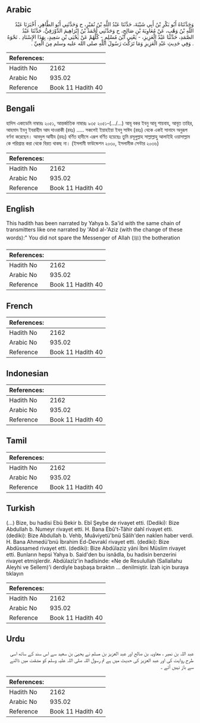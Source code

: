 ## Arabic


<div dir="rtl" lang="ar" style={{fontSize:'larger',backgroundColor:'#f8f9fa',padding:20}}>
وَحَدَّثَنَاهُ أَبُو بَكْرِ بْنُ أَبِي شَيْبَةَ، حَدَّثَنَا عَبْدُ اللَّهِ بْنُ نُمَيْرٍ، ح وَحَدَّثَنِي أَبُو الطَّاهِرِ، أَخْبَرَنَا عَبْدُ اللَّهِ بْنُ وَهْبٍ، عَنْ مُعَاوِيَةَ بْنِ صَالِحٍ، ح وَحَدَّثَنِي أَحْمَدُ بْنُ إِبْرَاهِيمَ الدَّوْرَقِيُّ، حَدَّثَنَا عَبْدُ الصَّمَدِ، حَدَّثَنَا عَبْدُ الْعَزِيزِ، - يَعْنِي ابْنَ مُسْلِمٍ - كُلُّهُمْ عَنْ يَحْيَى بْنِ سَعِيدٍ، بِهَذَا الإِسْنَادِ ‏.‏ نَحْوَهُ ‏.‏ وَفِي حَدِيثِ عَبْدِ الْعَزِيزِ وَمَا تَرَكْتَ رَسُولَ اللَّهِ صلى الله عليه وسلم مِنَ الْعِيِّ ‏.‏
</div>
<div style={{backgroundColor:'#f8f9fa',padding:20, marginBottom: 10}}><table> <thead> <tr> <th>References:</th> <th></th> </tr> </thead> <tbody><tr><td>Hadith No</td><td>2162</td></tr><tr><td>Arabic No</td><td>935.02</td></tr><tr><td>Reference</td><td>Book 11 Hadith 40</td></tr></tbody></table></div>

## Bengali


<div dir="ltr" lang="bn" style={{fontSize:'larger',backgroundColor:'#f8f9fa',padding:20}}>
হাদিস একাডেমি নাম্বারঃ ২০৫১, আন্তর্জাতিক নাম্বারঃ ৯৩৫ ২০৫১-(.../...) আবূ বকর ইবনু আবূ শায়বাহ, আবূত তাহির, আহমাদ ইবনু ইবরাহীম আদ দাওরাকী (রহঃ) ..... সকলেই ইয়াহইয়া ইবনু সাঈদ (রহঃ) থেকে একই সানাদে অনুরূপ বর্ণনা করেছেন। আবদুল আযীয (রহঃ) বর্ণিত হাদীসে এরূপ বর্ণিত হয়েছেঃ তুমি রসূলুল্লাহ সাল্লাল্লাহু আলাইহি ওয়াসাল্লাম কে পরিশ্রান্ত করা থেকে বিরত থাকছ না। (ইসলামী ফাউন্ডেশন ২০৩০, ইসলামীক সেন্টার ২০৩৬)
</div>
<div style={{backgroundColor:'#f8f9fa',padding:20, marginBottom: 10}}><table> <thead> <tr> <th>References:</th> <th></th> </tr> </thead> <tbody><tr><td>Hadith No</td><td>2162</td></tr><tr><td>Arabic No</td><td>935.02</td></tr><tr><td>Reference</td><td>Book 11 Hadith 40</td></tr></tbody></table></div>

## English


<div dir="ltr" lang="en" style={{fontSize:'larger',backgroundColor:'#f8f9fa',padding:20}}>
This hadith has been narrated by Yahya b. Sa'id with the same chain of transmitters like one narrated by 'Abd al-'Aziz (with the change of these words):" You did not spare the Messenger of Allah (ﷺ) the botheration
</div>
<div style={{backgroundColor:'#f8f9fa',padding:20, marginBottom: 10}}><table> <thead> <tr> <th>References:</th> <th></th> </tr> </thead> <tbody><tr><td>Hadith No</td><td>2162</td></tr><tr><td>Arabic No</td><td>935.02</td></tr><tr><td>Reference</td><td>Book 11 Hadith 40</td></tr></tbody></table></div>

## French


<div dir="ltr" lang="fr" style={{fontSize:'larger',backgroundColor:'#f8f9fa',padding:20}}>

</div>
<div style={{backgroundColor:'#f8f9fa',padding:20, marginBottom: 10}}><table> <thead> <tr> <th>References:</th> <th></th> </tr> </thead> <tbody><tr><td>Hadith No</td><td>2162</td></tr><tr><td>Arabic No</td><td>935.02</td></tr><tr><td>Reference</td><td>Book 11 Hadith 40</td></tr></tbody></table></div>

## Indonesian


<div dir="ltr" lang="id" style={{fontSize:'larger',backgroundColor:'#f8f9fa',padding:20}}>

</div>
<div style={{backgroundColor:'#f8f9fa',padding:20, marginBottom: 10}}><table> <thead> <tr> <th>References:</th> <th></th> </tr> </thead> <tbody><tr><td>Hadith No</td><td>2162</td></tr><tr><td>Arabic No</td><td>935.02</td></tr><tr><td>Reference</td><td>Book 11 Hadith 40</td></tr></tbody></table></div>

## Tamil


<div dir="ltr" lang="ta" style={{fontSize:'larger',backgroundColor:'#f8f9fa',padding:20}}>

</div>
<div style={{backgroundColor:'#f8f9fa',padding:20, marginBottom: 10}}><table> <thead> <tr> <th>References:</th> <th></th> </tr> </thead> <tbody><tr><td>Hadith No</td><td>2162</td></tr><tr><td>Arabic No</td><td>935.02</td></tr><tr><td>Reference</td><td>Book 11 Hadith 40</td></tr></tbody></table></div>

## Turkish


<div dir="ltr" lang="tr" style={{fontSize:'larger',backgroundColor:'#f8f9fa',padding:20}}>
(…) Bize, bu hadisi Ebü Bekir b. Ebî Şeybe de rivayet etti. (Dediki): Bize Abdullah b. Numeyr rivayet etti. H. Bana Ebû't-Tâhir dahî rivayet etti. (dediki): Bize Abdullah b. Vehb, Muâviyetü'bnü Sâlih'den naklen haber verdi. H. Bana Ahmedü'bnü İbrahim Ed-Devrakî rivayet etti. (dediki): Bize Abdüssamed rivayet etti. (dediki): Bize Abdülaziz yâni İbni Müslim rivayet etti. Bunların hepsi Yahya b. Said'den bu isnâdla, bu hadisin benzerini rivayet etmişlerdir. Abdülazîz'in hadîsinde: «Ne de Resulullah (Sallallahu Aleyhi ve Sellem)'i derdiyle başbaşa bıraktın ... denilmiştir. İzah için buraya tıklayın
</div>
<div style={{backgroundColor:'#f8f9fa',padding:20, marginBottom: 10}}><table> <thead> <tr> <th>References:</th> <th></th> </tr> </thead> <tbody><tr><td>Hadith No</td><td>2162</td></tr><tr><td>Arabic No</td><td>935.02</td></tr><tr><td>Reference</td><td>Book 11 Hadith 40</td></tr></tbody></table></div>

## Urdu


<div dir="rtl" lang="ur" style={{fontSize:'larger',backgroundColor:'#f8f9fa',padding:20}}>
عبد اللہ بن نمیر ، معاویہ بن صالح اور عبد العزیز بن مسلم نے یحییٰ بن سعید سے اس سند کے ساتھ اسی طرح روایت کی اور عبد العزیز کی حدیث میں ہے تم رسول اللہ صلی اللہ علیہ وسلم کو مشقت میں ڈالنے سے باز نہیں آئے ۔
</div>
<div style={{backgroundColor:'#f8f9fa',padding:20, marginBottom: 10}}><table> <thead> <tr> <th>References:</th> <th></th> </tr> </thead> <tbody><tr><td>Hadith No</td><td>2162</td></tr><tr><td>Arabic No</td><td>935.02</td></tr><tr><td>Reference</td><td>Book 11 Hadith 40</td></tr></tbody></table></div>